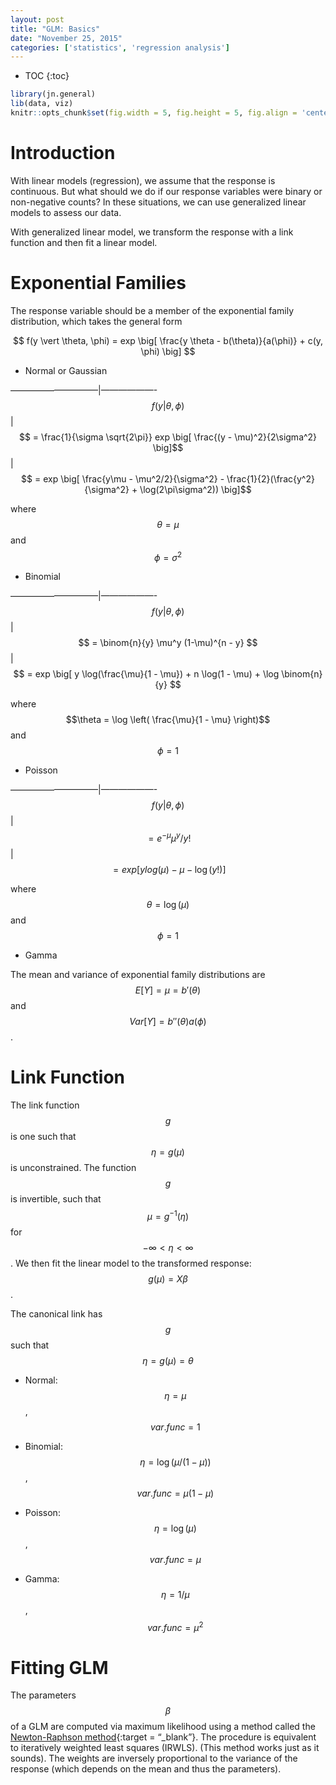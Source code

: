 ```yaml
---
layout: post
title: "GLM: Basics"
date: "November 25, 2015"
categories: ['statistics', 'regression analysis']
---
```


* TOC
{:toc}

```r
library(jn.general)
lib(data, viz)
knitr::opts_chunk$set(fig.width = 5, fig.height = 5, fig.align = 'center')
```

# Introduction
With linear models (regression), we assume that the response is continuous. But what should we do if our response variables were binary or non-negative counts? In these situations, we can use generalized linear models to assess our data.

With generalized linear model, we transform the response with a link function and then fit a linear model.

# Exponential Families
The response variable should be a member of the exponential family distribution, which takes the general form

$$ f(y \vert \theta, \phi) = exp \big[ \frac{y \theta - b(\theta)}{a(\phi)} + c(y, \phi) \big] $$

* Normal or Gaussian

------------------------------|-------------------
$$ f(y \vert \theta, \phi) $$ | $$ = \frac{1}{\sigma \sqrt{2\pi}} exp \big[ \frac{(y - \mu)^2}{2\sigma^2} \big]$$
                              | $$ = exp \big[ \frac{y\mu - \mu^2/2}{\sigma^2} - \frac{1}{2}(\frac{y^2}{\sigma^2} + \log(2\pi\sigma^2)) \big]$$ 

where $$\theta = \mu$$ and $$\phi = \sigma^2$$

* Binomial

------------------------------|-------------------
$$ f(y \vert \theta, \phi) $$ | $$ = \binom{n}{y} \mu^y (1-\mu)^{n - y} $$
                              | $$ = exp \big[ y \log(\frac{\mu}{1 - \mu}) + n \log(1 - \mu) + \log \binom{n}{y} $$

where $$\theta = \log \left( \frac{\mu}{1 - \mu} \right)$$ and $$\phi = 1$$

* Poisson

------------------------------|-------------------
$$ f(y \vert \theta, \phi) $$ | $$ = e^{- \mu} \mu^y / y! $$
                              | $$ = exp \big[ ylog(\mu) - \mu - \log(y!) \big] $$
                              
where $$\theta = \log(\mu)$$ and $$\phi = 1$$

* Gamma

The mean and variance of exponential family distributions are $$E[Y] = \mu = b'(\theta)$$ and $$Var[Y] = b''(\theta) a(\phi)$$.

# Link Function
The link function $$g$$ is one such that $$\eta = g(\mu)$$ is unconstrained. The function $$g$$ is invertible, such that $$\mu = g^{-1}(\eta)$$ for $$ -\infty < \eta < \infty $$. We then fit the linear model to the transformed response: $$ g(\mu) = X\beta$$.

The canonical link has $$g$$ such that $$\eta = g(\mu) = \theta$$ 

* Normal: $$\eta = \mu$$, $$var.func = 1 $$

* Binomial: $$\eta = \log(\mu / (1 - \mu))$$, $$var.func = \mu(1 - \mu)$$

* Poisson: $$\eta = \log(\mu)$$, $$var.func = \mu$$

* Gamma: $$\eta = 1/\mu$$, $$var.func = \mu^2$$

# Fitting GLM
The parameters $$\beta$$ of a GLM are computed via maximum likelihood using a method called the [Newton-Raphson method][newton_raphson_post]{:target = "_blank"}. The procedure is equivalent to iteratively weighted least squares (IRWLS). (This method works just as it sounds). The weights are inversely proportional to the variance of the response (which depends on the mean and thus the parameters).

[newton_raphson_post]: http://jnguyen92.github.io/nhuyhoa//2015/12/ML-Generic-Algorithms.html#newton-raphson-method